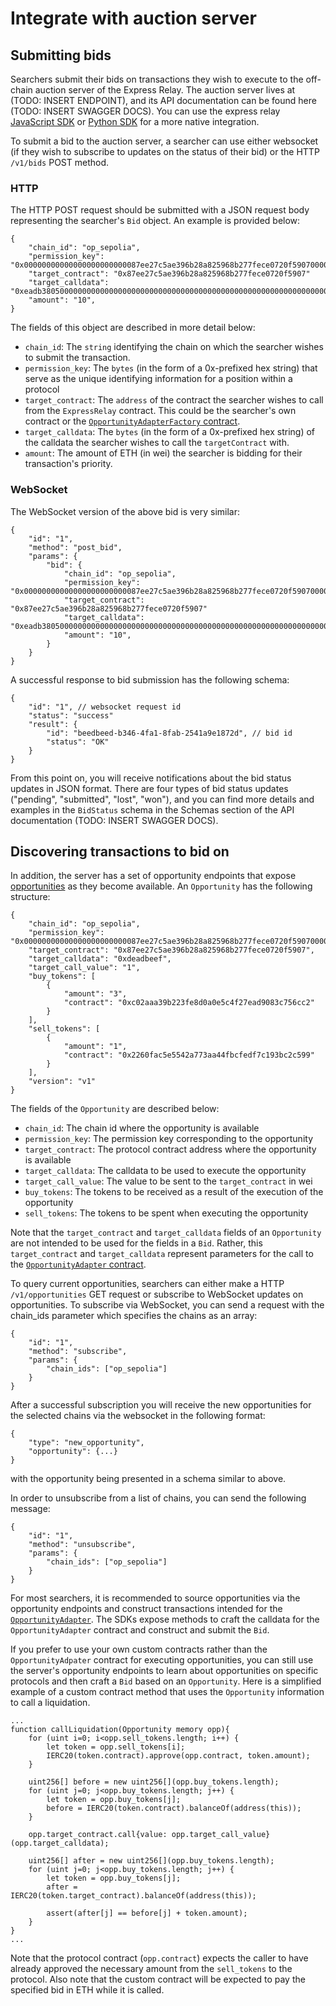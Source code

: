 # Integrate with auction server

## Submitting bids

Searchers submit their bids on transactions they wish to execute to the off-chain auction server of the Express Relay. The auction server lives at (TODO: INSERT ENDPOINT), and its API documentation can be found here (TODO: INSERT SWAGGER DOCS). You can use the express relay [JavaScript SDK](https://www.npmjs.com/package/@pythnetwork/express-relay-evm-js) or [Python SDK](https://pypi.org/project/express-relay/) for a more native integration.

To submit a bid to the auction server, a searcher can use either websocket (if they wish to subscribe to updates on the status of their bid) or the HTTP `/v1/bids` POST method.

### HTTP

The HTTP POST request should be submitted with a JSON request body representing the searcher's `Bid` object. An example is provided below:

```
{
    "chain_id": "op_sepolia",
    "permission_key": "0x00000000000000000000000087ee27c5ae396b28a825968b277fece0720f5907000000000000000000000000000000000000000000000000000000000000004000000000000000000000000000000000000000000000000000000000000000200000000000000000000000000000000000000000000000000000000000000000",
    "target_contract": "0x87ee27c5ae396b28a825968b277fece0720f5907"
    "target_calldata": "0xeadb38050000000000000000000000000000000000000000000000000000000000000064",
    "amount": "10",
}
```

The fields of this object are described in more detail below:

- `chain_id`: The `string` identifying the chain on which the searcher wishes to submit the transaction.
- `permission_key`: The `bytes` (in the form of a 0x-prefixed hex string) that serve as the unique identifying information for a position within a protocol
- `target_contract`: The `address` of the contract the searcher wishes to call from the `ExpressRelay` contract. This could be the searcher's own contract or the [`OpportunityAdapterFactory` contract](./integrate-as-searcher/opportunity-adapter).
- `target_calldata`: The `bytes` (in the form of a 0x-prefixed hex string) of the calldata the searcher wishes to call the `targetContract` with.
- `amount`: The amount of ETH (in wei) the searcher is bidding for their transaction's priority.

### WebSocket

The WebSocket version of the above bid is very similar:

```
{
	"id": "1",
	"method": "post_bid",
	"params": {
		"bid": {
            "chain_id": "op_sepolia",
            "permission_key": "0x00000000000000000000000087ee27c5ae396b28a825968b277fece0720f5907000000000000000000000000000000000000000000000000000000000000004000000000000000000000000000000000000000000000000000000000000000200000000000000000000000000000000000000000000000000000000000000000",
            "target_contract": "0x87ee27c5ae396b28a825968b277fece0720f5907"
            "target_calldata": "0xeadb38050000000000000000000000000000000000000000000000000000000000000064",
		    "amount": "10",
		}
	}
}
```

A successful response to bid submission has the following schema:

```
{
	"id": "1", // websocket request id
	"status": "success"
    "result": {
        "id": "beedbeed-b346-4fa1-8fab-2541a9e1872d", // bid id
        "status": "OK"
    }
}
```

From this point on, you will receive notifications about the bid status updates in JSON format. There are four types of bid status updates ("pending", "submitted", "lost", "won"), and you can find more details and examples in the `BidStatus` schema in the Schemas section of the API documentation (TODO: INSERT SWAGGER DOCS).

## Discovering transactions to bid on

In addition, the server has a set of opportunity endpoints that expose [opportunities](./how-express-relay-works/opportunities) as they become available. An `Opportunity` has the following structure:

```
{
    "chain_id": "op_sepolia",
    "permission_key": "0x00000000000000000000000087ee27c5ae396b28a825968b277fece0720f5907000000000000000000000000000000000000000000000000000000000000004000000000000000000000000000000000000000000000000000000000000000200000000000000000000000000000000000000000000000000000000000000000",
    "target_contract": "0x87ee27c5ae396b28a825968b277fece0720f5907",
    "target_calldata": "0xdeadbeef",
    "target_call_value": "1",
    "buy_tokens": [
        {
            "amount": "3",
            "contract": "0xc02aaa39b223fe8d0a0e5c4f27ead9083c756cc2"
        }
    ],
    "sell_tokens": [
        {
            "amount": "1",
            "contract": "0x2260fac5e5542a773aa44fbcfedf7c193bc2c599"
        }
    ],
    "version": "v1"
}
```

The fields of the `Opportunity` are described below:

- `chain_id`: The chain id where the opportunity is available
- `permission_key`: The permission key corresponding to the opportunity
- `target_contract`: The protocol contract address where the opportunity is available
- `target_calldata`: The calldata to be used to execute the opportunity
- `target_call_value`: The value to be sent to the `target_contract` in wei
- `buy_tokens`: The tokens to be received as a result of the execution of the opportunity
- `sell_tokens`: The tokens to be spent when executing the opportunity

Note that the `target_contract` and `target_calldata` fields of an `Opportunity` are not intended to be used for the fields in a `Bid`. Rather, this `target_contract` and `target_calldata` represent parameters for the call to the [`OpportunityAdapter` contract](./integrate-as-searcher/opportunity-adapter).

To query current opportunities, searchers can either make a HTTP `/v1/opportunities` GET request or subscribe to WebSocket updates on opportunities. To subscribe via WebSocket, you can send a request with the chain_ids parameter which specifies the chains as an array:

```
{
	"id": "1",
	"method": "subscribe",
	"params": {
		"chain_ids": ["op_sepolia"]
	}
}
```

After a successful subscription you will receive the new opportunities for the selected chains via the websocket in the following format:

```
{
	"type": "new_opportunity",
	"opportunity": {...}
}
```

with the opportunity being presented in a schema similar to above.

In order to unsubscribe from a list of chains, you can send the following message:

```
{
	"id": "1",
	"method": "unsubscribe",
	"params": {
		"chain_ids": ["op_sepolia"]
	}
}
```

For most searchers, it is recommended to source opportunities via the opportunity endpoints and construct transactions intended for the [`OpportunityAdapter`](./integrate-as-searcher/opportunity-adapter). The SDKs expose methods to craft the calldata for the `OpportunityAdapter` contract and construct and submit the `Bid`.

If you prefer to use your own custom contracts rather than the `OpportunityAdpater` contract for executing opportunities, you can still use the server's opportunity endpoints to learn about opportunities on specific protocols and then craft a `Bid` based on an `Opportunity`. Here is a simplified example of a custom contract method that uses the `Opportunity` information to call a liquidation.

```solidity
...
function callLiquidation(Opportunity memory opp){
    for (uint i=0; i<opp.sell_tokens.length; i++) {
        let token = opp.sell_tokens[i];
        IERC20(token.contract).approve(opp.contract, token.amount);
    }

    uint256[] before = new uint256[](opp.buy_tokens.length);
    for (uint j=0; j<opp.buy_tokens.length; j++) {
        let token = opp.buy_tokens[j];
        before = IERC20(token.contract).balanceOf(address(this));
    }

    opp.target_contract.call{value: opp.target_call_value}(opp.target_calldata);

    uint256[] after = new uint256[](opp.buy_tokens.length);
    for (uint j=0; j<opp.buy_tokens.length; j++) {
        let token = opp.buy_tokens[j];
        after = IERC20(token.target_contract).balanceOf(address(this));

        assert(after[j] == before[j] + token.amount);
    }
}
...
```

Note that the protocol contract (`opp.contract`) expects the caller to have already approved the necessary amount from the `sell_tokens` to the protocol. Also note that the custom contract will be expected to pay the specified bid in ETH while it is called.
